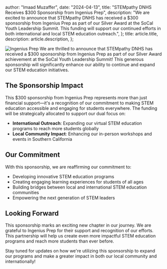   author: "Imaad Muzaffer",
  date: "2024-04-13",
  title: "STEMpathy DNHS Receives $300 Sponsorship from Ingenius Prep",
  description:
    "We are excited to announce that STEMpathy DNHS has received a $300 sponsorship from Ingenius Prep as part of our Silver Award at the SoCal Youth Leadership Summit. This funding will support our continued efforts in both international and local STEM education outreach.",
};
  title: article.title,
  description: article.description,
};


![Ingenius Prep](/assets/ingenius-prep.png)
We are thrilled to announce that STEMpathy DNHS has received a $300 sponsorship from Ingenius Prep as part of our Silver Award achievement at the SoCal Youth Leadership Summit! This generous sponsorship will significantly enhance our ability to continue and expand our STEM education initiatives.

## The Sponsorship Impact

This $300 sponsorship from Ingenius Prep represents more than just financial support—it's a recognition of our commitment to making STEM education accessible and engaging for students everywhere. The funding will be strategically allocated to support our dual focus on:

- **International Outreach**: Expanding our virtual STEM education programs to reach more students globally
- **Local Community Impact**: Enhancing our in-person workshops and events in Southern California

## Our Commitment

With this sponsorship, we are reaffirming our commitment to:
- Developing innovative STEM education programs
- Creating engaging learning experiences for students of all ages
- Building bridges between local and international STEM education communities
- Empowering the next generation of STEM leaders

## Looking Forward

This sponsorship marks an exciting new chapter in our journey. We are grateful to Ingenius Prep for their support and recognition of our efforts. This partnership will help us create even more impactful STEM education programs and reach more students than ever before.

Stay tuned for updates on how we're utilizing this sponsorship to expand our programs and make a greater impact in both our local community and internationally! 
